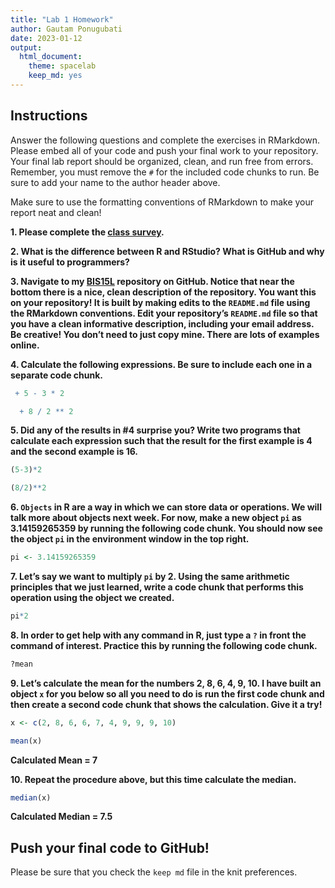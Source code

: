 ```yaml
---
title: "Lab 1 Homework"
author: Gautam Ponugubati
date: 2023-01-12
output:
  html_document: 
    theme: spacelab
    keep_md: yes
---
```


## Instructions
Answer the following questions and complete the exercises in RMarkdown. Please embed all of your code and push your final work to your repository. Your final lab report should be organized, clean, and run free from errors. Remember, you must remove the `#` for the included code chunks to run. Be sure to add your name to the author header above.  

Make sure to use the formatting conventions of RMarkdown to make your report neat and clean!  

**1. Please complete the [class survey](https://forms.gle/8t9FZSBjgvFjzr4MA).**  

**2. What is the difference between R and RStudio? What is GitHub and why is it useful to programmers?**  

**3. Navigate to my [BIS15L](https://github.com/jmledford3115/BIS15LW2022_jledford) repository on GitHub. Notice that near the bottom there is a nice, clean description of the repository. You want this on your repository! It is built by making edits to the `README.md` file using the RMarkdown conventions. Edit your repository's `README.md` file so that you have a clean informative description, including your email address. Be creative! You don't need to just copy mine. There are lots of examples online.**  

**4. Calculate the following expressions. Be sure to include each one in a separate code chunk.** 

```r
 + 5 - 3 * 2  
```
```r
  + 8 / 2 ** 2  
```

**5. Did any of the results in #4 surprise you? Write two programs that calculate each expression such that the result for the first example is 4 and the second example is 16.**    

```r
(5-3)*2
```

```r
(8/2)**2
```

**6. `Objects` in R are a way in which we can store data or operations. We will talk more about objects next week. For now, make a new object `pi` as 3.14159265359 by running the following code chunk. You should now see the object `pi` in the environment window in the top right.**  

```r
pi <- 3.14159265359
```

**7. Let's say we want to multiply `pi` by 2. Using the same arithmetic principles that we just learned, write a code chunk that performs this operation using the object we created.**  

```r
pi*2
```

**8. In order to get help with any command in R, just type a `?` in front the command of interest. Practice this by running the following code chunk.**  

```r
?mean
```

**9. Let's calculate the mean for the numbers 2, 8, 6, 4, 9, 10. I have built an object `x` for you below so all you need to do is run the first code chunk and then create a second code chunk that shows the calculation. Give it a try!**  

```r
x <- c(2, 8, 6, 6, 7, 4, 9, 9, 9, 10)
```
```r
mean(x)
```
**Calculated Mean = 7**

**10. Repeat the procedure above, but this time calculate the median.**

```r
median(x)
```
**Calculated Median = 7.5**

## Push your final code to GitHub!
Please be sure that you check the `keep md` file in the knit preferences.  
